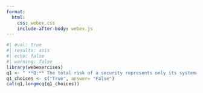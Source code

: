 ```yaml
---
format:
  html:
    css: webex.css
    include-after-body: webex.js
---
```


```r
#| eval: true
#| results: asis
#| echo: false
#| warning: false
library(webexercises)
q1 <- " **Q:** The total risk of a security represents only its systematic risk."
q1_choices <- c("True", answer= "False")
cat(q1,longmcq(q1_choices))
```

